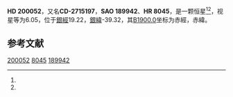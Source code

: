 {{Starbox begin
| name = HD 200052
}}
{{Starbox observe
| epoch = [[J2000.0|J2000.0]]
| constell = {{星座名待查}}<ref name=SIMBAD>{{cite web
 | url=http://simbad.u-strasbg.fr/simbad/sim-id?Ident=HR+8045
 | title=Pulsating variable Star
 | publisher=Centre de Données astronomiques de Strasbourg
 | work=SIMBAD
 | accessdate=2012-07-13
 | archive-date=2016-03-17
 | archive-url=https://web.archive.org/web/20160317075617/http://simbad.u-strasbg.fr/simbad/sim-id?Ident=HR+8045
 | dead-url=no
 }}</ref><ref name=DATA>{{cite web
 | url=http://vizier.u-strasbg.fr/viz-bin/VizieR-5?-out.add=.&-source=5050&-corr=PK=HR&-out.max=9999&HR=8045
 | title=VizieR Detailed Page
 | accessdate=2012-07-13
 | archive-date=2016-03-04
 | archive-url=https://web.archive.org/web/20160304203906/http://vizier.u-strasbg.fr/viz-bin/VizieR-5?-out.add=.&-source=5050&-corr=PK=HR&-out.max=9999&HR=8045
 | dead-url=no
 }}</ref>
| 星官 = 
| ra = {{RA|21|1|45.3}}<ref name=SIMBAD /><ref name=DATA />
| dec = {{DEC|-26|52|52}}<ref name=SIMBAD /><ref name=DATA />
| appmag_v = 6.05<ref name=SIMBAD /><ref name=DATA />
}}
{{Starbox character
| class = A7V:m:<ref name=SIMBAD /><ref name=DATA />
| b-v = 0.06<ref name=SIMBAD /><ref name=DATA />
| u-b = <ref name=SIMBAD /><ref name=DATA />
| r-i = <ref name=SIMBAD /><ref name=DATA />
| variable = 
}}
{{Starbox astrometry
| radial_v = 
| prop_mo_ra = -4
| parallax = 
| p_error = 
}}
{{Starbox catalog
| names =CD-2715197，[[SAO星表|SAO]] 189942，[[HD星表|HD]] 200052，[[HR星表|HR]] 8045}}
{{Starbox reference |Simbad=HR+8045}}
{{Starbox end}}

'''HD 200052'''，又名'''CD-2715197'''，'''SAO 189942'''、'''HR 8045'''，是一颗恒星<ref name=SIMBAD /><ref name=DATA />，视星等为6.05，位于[[銀道座標系|銀經]]19.22，[[銀道座標系|銀緯]]-39.32，其[[B1900.0|B1900.0]]坐标为赤經{{RA|20|55|49.2}}，赤緯{{DEC|-27|-39.32|19}}。

== 参考文献 ==
{{reflist}}

{{star-stub}}

[[Category:HD和HDE天體|200052]]
[[Category:HR天體|8045]]
[[Category:SAO天體|189942]]